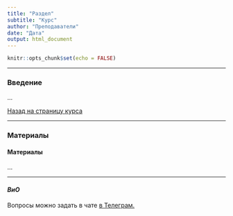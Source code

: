```yaml
---
title: "Раздел"
subtitle: "Курс"
author: "Преподаватели"
date: "Дата"
output: html_document
---
```


```r
knitr::opts_chunk$set(echo = FALSE)
```

---

### Введение

...

[Назад на страницу курса](index.html)

---

### Материалы
#### Материалы

...

---

#### *ВиО*

Вопросы можно задать в чате [в Телеграм.](https://t.me/...)

